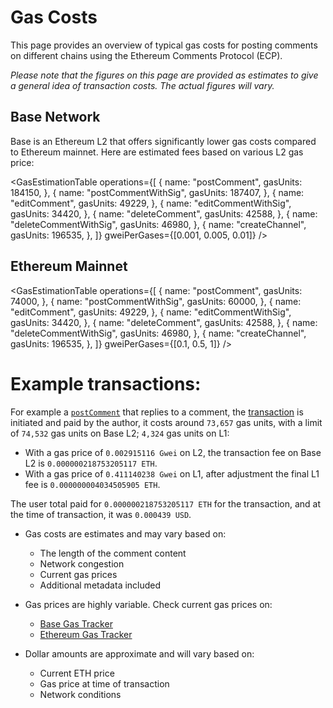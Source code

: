 
# Gas Costs

This page provides an overview of typical gas costs for posting comments on different chains using the Ethereum Comments Protocol (ECP).

_Please note that the figures on this page are provided as estimates to give a general idea of transaction costs. The actual figures will vary._

## Base Network

Base is an Ethereum L2 that offers significantly lower gas costs compared to Ethereum mainnet. Here are estimated fees based on various L2 gas price:

<GasEstimationTable
  operations={[
    {
      name: "postComment",
      gasUnits: 184150,
    },
    {
      name: "postCommentWithSig",
      gasUnits: 187407,
    },
    {
      name: "editComment",
      gasUnits: 49229,
    },
    {
      name: "editCommentWithSig",
      gasUnits: 34420,
    },
    {
      name: "deleteComment",
      gasUnits: 42588,
    },
    {
      name: "deleteCommentWithSig",
      gasUnits: 46980,
    },
    {
      name: "createChannel",
      gasUnits: 196535,
    },
  ]}
  gweiPerGases={[0.001, 0.005, 0.01]}
/>

## Ethereum Mainnet

<GasEstimationTable
  operations={[
    {
      name: "postComment",
      gasUnits: 74000,
    },
    {
      name: "postCommentWithSig",
      gasUnits: 60000,
    },
    {
      name: "editComment",
      gasUnits: 49229,
    },
    {
      name: "editCommentWithSig",
      gasUnits: 34420,
    },
    {
      name: "deleteComment",
      gasUnits: 42588,
    },
    {
      name: "deleteCommentWithSig",
      gasUnits: 46980,
    },
    {
      name: "createChannel",
      gasUnits: 196535,
    },
  ]}
  gweiPerGases={[0.1, 0.5, 1]}
/>

# Example transactions:

For example a [`postComment`](/protocol-reference/CommentManager#postcommentstruct-commentscommentdata-commentdata-bytes-appsignature-external) that replies to a comment,
the [transaction](https://basescan.org/tx/0x189c08c3b6bda7f098a649574e27d203aa1e760848197f447e9adfdbc8a3a465) is initiated and paid by the author,
it costs around `73,657` gas units, with a limit of `74,532` gas units on Base L2; `4,324` gas units on L1:

- With a gas price of `0.002915116 Gwei` on L2, the transaction fee on Base L2 is `0.000000218753205117 ETH`.
- With a gas price of `0.411140238 Gwei` on L1, after adjustment the final L1 fee is `0.000000004034505905 ETH`.

The user total paid for `0.000000218753205117 ETH` for the transaction, and at the time of transaction, it was `0.000439 USD`.

- Gas costs are estimates and may vary based on:

  - The length of the comment content
  - Network congestion
  - Current gas prices
  - Additional metadata included

- Gas prices are highly variable. Check current gas prices on:

  - [Base Gas Tracker](https://basescan.org/gastracker)
  - [Ethereum Gas Tracker](https://etherscan.io/gastracker)

- Dollar amounts are approximate and will vary based on:
  - Current ETH price
  - Gas price at time of transaction
  - Network conditions
